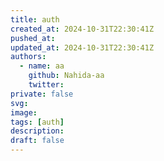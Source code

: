 ---
title: auth
created_at: 2024-10-31T22:30:41Z
pushed_at: 
updated_at: 2024-10-31T22:30:41Z
authors:
  - name: aa
    github: Nahida-aa
    twitter: 
private: false
svg: 
image: 
tags: [auth]
description: 
draft: false
---
